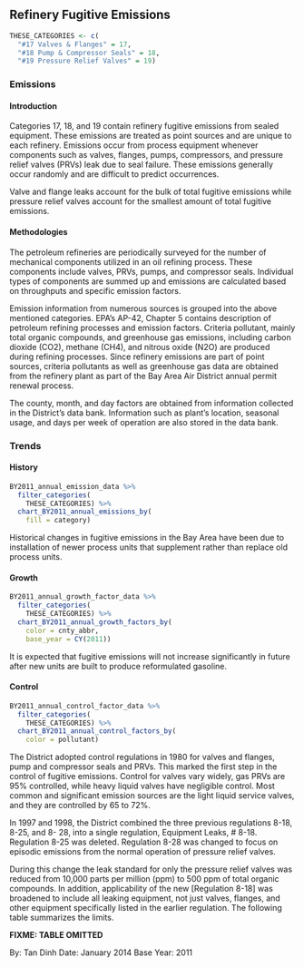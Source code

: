 ## Refinery Fugitive Emissions

```r
THESE_CATEGORIES <- c(
  "#17 Valves & Flanges" = 17,
  "#18 Pump & Compressor Seals" = 18,
  "#19 Pressure Relief Valves" = 19)
```

### Emissions

#### Introduction {-}

Categories 17, 18, and 19 contain refinery fugitive emissions from sealed equipment. These emissions are treated as point sources and are unique to each refinery. Emissions occur from process equipment whenever components such as valves, flanges, pumps, compressors, and pressure relief valves (PRVs) leak due to seal failure. These emissions generally occur randomly and are difficult to predict occurrences.

Valve and flange leaks account for the bulk of total fugitive emissions while pressure relief valves account for the smallest amount of total fugitive emissions.

#### Methodologies {-}

The petroleum refineries are periodically surveyed for the number of mechanical components utilized in an oil refining process. These components include valves, PRVs, pumps, and compressor seals. Individual types of components are summed up and emissions are calculated based on throughputs and specific emission factors.

Emission information from numerous sources is grouped into the above mentioned categories. EPA's AP-42, Chapter 5 contains description of petroleum refining processes and emission factors. Criteria pollutant, mainly total organic compounds, and greenhouse gas emissions, including carbon dioxide (CO2), methane (CH4), and nitrous oxide (N2O) are produced during refining processes. Since refinery emissions are part of point sources, criteria pollutants as well as greenhouse gas data are obtained from the refinery plant as part of the Bay Area Air District annual permit renewal process.

The county, month, and day factors are obtained from information collected in the District’s data bank. Information such as plant's location, seasonal usage, and days per week of operation are also stored in the data bank.

### Trends

#### History {-}

```r
BY2011_annual_emission_data %>%
  filter_categories(
    THESE_CATEGORIES) %>%
  chart_BY2011_annual_emissions_by(
    fill = category)
```

Historical changes in fugitive emissions in the Bay Area have been due to installation of newer process units that supplement rather than replace old process units.

#### Growth {-}

```r
BY2011_annual_growth_factor_data %>%
  filter_categories(
    THESE_CATEGORIES) %>%
  chart_BY2011_annual_growth_factors_by(
    color = cnty_abbr,
    base_year = CY(2011))
```

It is expected that fugitive emissions will not increase significantly in future after new units are built to produce reformulated gasoline.

#### Control {-}

```r
BY2011_annual_control_factor_data %>%
  filter_categories(
    THESE_CATEGORIES) %>%
  chart_BY2011_annual_control_factors_by(
    color = pollutant)
```

The District adopted control regulations in 1980 for valves and flanges, pump and compressor seals and PRVs. This marked the first step in the control of fugitive emissions. Control for valves vary widely, gas PRVs are 95% controlled, while heavy liquid valves have negligible control. Most common and significant emission sources are the light liquid service valves, and they are controlled by 65 to 72%.

In 1997 and 1998, the District combined the three previous regulations 8-18, 8-25, and 8- 28, into a single regulation, Equipment Leaks, # 8-18. Regulation 8-25 was deleted. Regulation 8-28 was changed to focus on episodic emissions from the normal operation of pressure relief valves.

During this change the leak standard for only the pressure relief valves was reduced from 10,000 parts per million (ppm) to 500 ppm of total organic compounds. In addition, applicability of the new [Regulation 8-18] was broadened to include all leaking equipment, not just valves, flanges, and other equipment specifically listed in the earlier regulation. The following table summarizes the limits.

**FIXME: TABLE OMITTED**

By: Tan Dinh
Date: January 2014
Base Year: 2011
